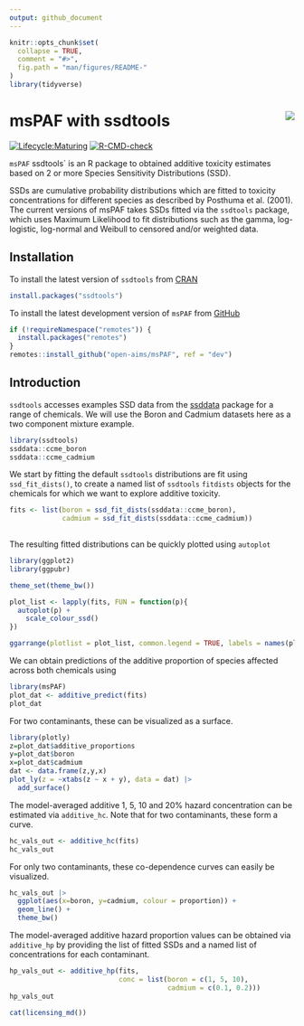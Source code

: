 ```yaml
---
output: github_document
---
```


<!-- README.md is generated from README.Rmd. Please edit that file -->

```r
knitr::opts_chunk$set(
  collapse = TRUE,
  comment = "#>",
  fig.path = "man/figures/README-"
)
library(tidyverse)
```


# msPAF with ssdtools <img src="man/figures/logo.png" align="right" />

<!-- badges: start -->
[![Lifecycle:Maturing](https://img.shields.io/badge/Lifecycle-Maturing-007EC6)](https://github.com/bcgov/repomountie/blob/master/doc/lifecycle-badges.md)
[![R-CMD-check](https://github.com/bcgov/ssdtools/actions/workflows/R-CMD-check.yaml/badge.svg)](https://github.com/bcgov/ssdtools/actions/workflows/R-CMD-check.yaml)
<!-- badges: end -->

`msPAF` ssdtools` is an R package to obtained additive toxicity estimates based on 2 or more Species Sensitivity Distributions (SSD). 

SSDs are cumulative probability distributions which are fitted to toxicity concentrations for different species as described by Posthuma et al. (2001).
The current versions of msPAF takes SSDs fitted via the `ssdtools` package, which uses Maximum Likelihood to fit distributions such as the gamma, log-logistic, log-normal and Weibull to censored and/or weighted data.

## Installation

To install the latest version of `ssdtools` from [CRAN](https://CRAN.R-project.org/package=ssdtools)
```r
install.packages("ssdtools")
```

To install the latest development version of `msPAF` from [GitHub](https://github.com/open-AIMS/msPAF)

```r
if (!requireNamespace("remotes")) {
  install.packages("remotes")
}
remotes::install_github("open-aims/msPAF", ref = "dev")
```

## Introduction

`ssdtools` accesses examples SSD data from the [ssddata](https://CRAN.R-project.org/package=ssddata) package for a range of chemicals. We will use the Boron and Cadmium datasets here as a two component mixture example.

```r
library(ssdtools)
ssddata::ccme_boron
ssddata::ccme_cadmium
```

We start by fitting the default `ssdtools` distributions are fit using `ssd_fit_dists()`, to create a named list of `ssdtools` `fitdists` objects for the chemicals for which we want to explore additive toxicity.

```r
fits <- list(boron = ssd_fit_dists(ssddata::ccme_boron), 
             cadmium = ssd_fit_dists(ssddata::ccme_cadmium))
             
```

The resulting fitted distributions can be quickly plotted using `autoplot`
```r
library(ggplot2)
library(ggpubr)

theme_set(theme_bw())

plot_list <- lapply(fits, FUN = function(p){
  autoplot(p) +
    scale_colour_ssd()  
})

ggarrange(plotlist = plot_list, common.legend = TRUE, labels = names(plot_list))

```
We can obtain predictions of the additive proportion of species affected across both chemicals using

```r
library(msPAF)
plot_dat <- additive_predict(fits)
plot_dat
```

For two contaminants, these can be visualized as a surface.

```r
library(plotly)
z=plot_dat$additive_proportions
y=plot_dat$boron
x=plot_dat$cadmium
dat <- data.frame(z,y,x)
plot_ly(z = ~xtabs(z ~ x + y), data = dat) |> 
  add_surface() 
```  

The model-averaged additive 1, 5, 10 and 20% hazard concentration can be estimated via `additive_hc`. Note that for two contaminants, these form a curve.

```r
hc_vals_out <- additive_hc(fits)
hc_vals_out
```

For only two contaminants, these co-dependence curves can easily be visualized.

```r
hc_vals_out |> 
  ggplot(aes(x=boron, y=cadmium, colour = proportion)) +
  geom_line() +
  theme_bw()
```
The model-averaged additive hazard proportion values can be obtained via `additive_hp` by providing the list of fitted SSDs and a named list of concentrations for each contaminant.

```r
hp_vals_out <- additive_hp(fits, 
                           conc = list(boron = c(1, 5, 10), 
                                       cadmium = c(0.1, 0.2)))
hp_vals_out
```



```r
cat(licensing_md())
```
